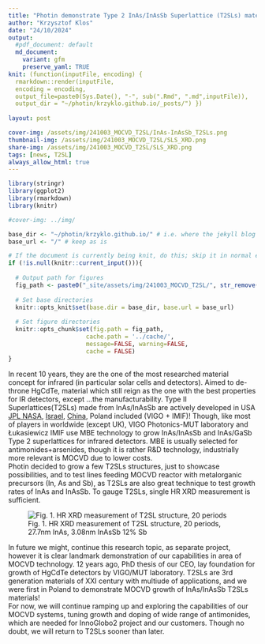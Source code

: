 ```yaml
---
title: "Photin demonstrate Type 2 InAs/InAsSb Superlattice (T2SLs) materials from MOCVD"
author: "Krzysztof Klos"
date: "24/10/2024"
output:
  #pdf_document: default
  md_document:
    variant: gfm
    preserve_yaml: TRUE
knit: (function(inputFile, encoding) {
  rmarkdown::render(inputFile, 
  encoding = encoding, 
  output_file=paste0(Sys.Date(), "-", sub(".Rmd", ".md",inputFile)), 
  output_dir = "~/photin/krzyklo.github.io/_posts/") })
  
layout: post

cover-img: /assets/img/241003_MOCVD_T2SL/InAs-InAsSb_T2SLs.png
thumbnail-img: /assets/img/241003_MOCVD_T2SL/SLS_XRD.png
share-img: /assets/img/241003_MOCVD_T2SL/SLS_XRD.png
tags: [news, T2SL]
always_allow_html: true
---
```


```r
library(stringr)
library(ggplot2)
library(rmarkdown)
library(knitr)

#cover-img: ../img/

```

```r
base_dir <- "~/photin/krzyklo.github.io/" # i.e. where the jekyll blog is on the hard drive.
base_url <- "/" # keep as is

# If the document is currently being knit, do this; skip it in normal execution
if (!is.null(knitr::current_input())){
  
  # Output path for figures
  fig_path <- paste0("_site/assets/img/241003_MOCVD_T2SL/", str_remove(knitr::current_input(), ".Rmd"), "/")
  
  # Set base directories
  knitr::opts_knit$set(base.dir = base_dir, base.url = base_url)
  
  # Set figure directories
  knitr::opts_chunk$set(fig.path = fig_path,
                      cache.path = '../cache/',
                      message=FALSE, warning=FALSE,
                      cache = FALSE)
}

```


In recent 10 years, they are the one of the most researched material concept for infrared (in particular solar cells and detectors). Aimed to de-throne HgCdTe, material which still reign as the one with the best properties for IR detectors, except ...the manufacturability. Type II Superlattices(T2SLs) made from InAs/InAsSb are actively developed in USA [JPL NASA](https://spie.org/defense-commercial-sensing/presentation/Applications-of-T2SL-barrier-infrared-detectors-in-Earth-observational-instruments/13030-2#_=_], (Germany)[https://publica.fraunhofer.de/~                                         /details], (UK)[https://www.sciencedirect.com/science/article/pii/S0022024822003426), [Israel](https://scdusa-ir.com/articles/type-ii-superlattice-infrared-detector-technology-at-scd/), [China](https://opg.optica.org/oe/fulltext.cfm?uri=oe-30-21-38208&id=507573), Poland included (VIGO + IMIF)!   Though, like most of players in worldwide (except UK), VIGO Photonics-MUT laboratory and Łukasiewicz IMIF use MBE technology to grow InAs/InAsSb and InAs/GaSb Type 2 superlattices for infrared detectors. MBE is usually selected for antimonides+arsenides, though it is rather R&D technology, industrially more relevant is MOCVD due to lower costs.  
Photin decided to grow a few T2SLs structures, just to showcase possibilities, and to test lines feeding MOCVD reactor with metalorganic precursors (In, As and Sb), as T2SLs are also great technique to test growth rates of InAs and InAsSb. To gauge T2SLs, single HR XRD measurement is sufficient.    

<figure>
  <img src="{{site.url}}/assets/img/241003_MOCVD_T2SL/SLS_XRD.png" alt="Fig. 1. HR XRD measurement of T2SL structure, 20 periods"/>
  <figcaption>Fig. 1. HR XRD measurement of T2SL structure, 20 periods, 27.7nm InAs, 3.08nm InAsSb 12% Sb </figcaption>
</figure>

In future we might, continue this research topic, as separate project, however it is clear landmark demonstration of our capabilities in area of MOCVD technology. 12 years ago, PhD thesis of our CEO, lay foundation for growth of HgCdTe detectors by VIGO/MUT laboratory. T2SLs are 3rd generation materials of XXI century with multiude of applications, and we were first in Poland to demonstrate MOCVD growth of InAs/InAsSb T2SLs materials!  
For now, we will continue ramping up and exploring the capabilities of our MOCVD systems, tuning growth and doping of wide range of antimonides, which are needed for InnoGlobo2 project and our customers. Though no doubt, we will return to T2SLs sooner than later.  
